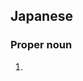 ==Japanese==
{{ja-kanjitab|よし|かず}}

===Proper noun===
{{ja-pos|よしかず|proper}}

# {{given name|male|lang=ja|sort=よしかず}}